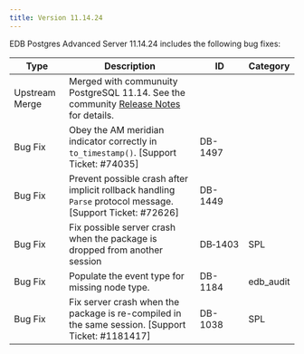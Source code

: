 ```yaml
---
title: Version 11.14.24
---
```


EDB Postgres Advanced Server 11.14.24 includes the following bug fixes:

| Type           | Description                                                                                                                                        | ID      | Category  |
| -------------- | -------------------------------------------------------------------------------------------------------------------------------------------------- | ------- | --------- |
| Upstream Merge | Merged with communuity PostgreSQL 11.14. See the community [Release Notes](https://www.postgresql.org/docs/11/release-11-14.html) for details.     |         |           |
| Bug Fix        | Obey the AM meridian indicator correctly in `to_timestamp()`. [Support Ticket: #74035]                                                             | DB-1497 |           |
| Bug Fix        | Prevent possible crash after implicit rollback handling `Parse` protocol message. [Support Ticket: #72626]                                         | DB-1449 |           |
| Bug Fix        | Fix possible server crash when the package is dropped from another session                                                                         | DB&#8209;1403 | SPL       |
| Bug Fix        | Populate the event type for missing node type.                                                                                                     | DB-1184 | edb_audit |
| Bug Fix        | Fix server crash when the package is re-compiled in the same session. [Support Ticket: #1181417]                                                   | DB-1038 | SPL       |